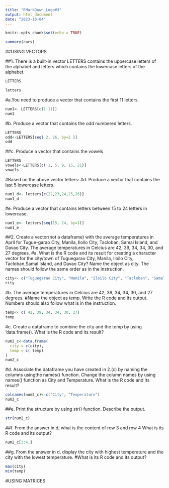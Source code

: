 ---
title: "RMarkDown_Lego#3"
output: html_document
date: "2023-10-04"
---

```{r setup, include=FALSE}
knitr::opts_chunk$set(echo = TRUE)
```


```{r cars}
summary(cars)
```
##USING VECTORS

##1. There is a built-in vector LETTERS contains the uppercase letters of the alphabet and letters which contains the lowercase letters of the alphabet.

```{r}
LETTERS

letters
```
#a.You need to produce a vector that contains the first 11 letters.
```{r}
num1<- LETTERS[c(1:11)]
num1
```
#b. Produce a vector that contains the odd numbered letters.
```{r}
LETTERS
odd<-LETTERS[seq( 2, 26, by=2 )]
odd
```
##c. Produce a vector that contains the vowels
```{r}
LETTERS
vowels<-LETTERS[c( 1, 5, 9, 15, 21)]
vowels
```
#Based on the above vector letters:
#d. Produce a vector that contains the last 5 lowercase letters.
```{r}
num1_d<- letters[c(22,23,24,25,26)]
num1_d
```
#e. Produce a vector that contains letters between 15 to 24 letters in lowercase.
```{r}
num1_e<- letters[seq(15, 24, by=1)]
num1_e
```

##2. Create a vector(not a dataframe) with the average temperatures in April for Tugue-garao City, Manila, Iloilo City, Tacloban, Samal Island, and Davao City. The average temperatures in Celcius are 42, 39, 34, 34, 30, and 27 degrees.
#a. What is the R code and its result for creating a character vector for the city/town of Tuguegarao City, Manila, Iloilo City, Tacloban,Samal Island, and Davao City? Name the object as city. The names should follow the same order as in the instruction.
```{r}
city<- c("Tuguegarao City", "Manila", "Iloilo City", "Tacloban", "Samal Island", "Davao City")
city
```
#b. The average temperatures in Celcius are 42, 39, 34, 34, 30, and 27 degrees.
#Name the object as temp. Write the R code and its output. Numbers should also follow what is in the instruction.
```{r}
temp<- c( 42, 39, 34, 34, 30, 27)
temp
```
#c. Create a dataframe to combine the city and the temp by using ‘data.frame(). What is the R code and its result?
```{r}
num2_c<-data.frame(
  city = c(city),
  temp = c( temp)
)
num2_c
```
  
#d. Associate the dataframe you have created in 2.(c) by naming the columns usingthe names() function. Change the column names by using names() function as City and Temperature. What is the R code and its result?
```{r}
colnames(num2_c)<-c("City", "Temperature")
num2_c
```
##e. Print the structure by using str() function. Describe the output.
```{r}
str(num2_c)
```

##f. From the answer in d, what is the content of row 3 and row 4 What is its R code and its output?
```{r}
num2_c[3:4,]
```

##g. From the answer in d, display the city with highest temperature and the city with the lowest temperature.
#What is its R code and its output?
```{r}
max(city)
min(temp)
```
#USING MATRICES
